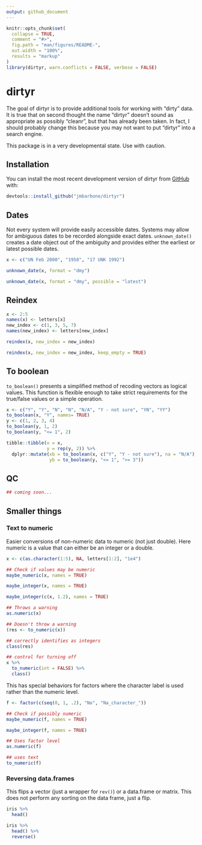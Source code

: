 ```yaml
---
output: github_document
---
```


<!-- README.md is generated from README.Rmd. Please edit that file -->

```r
knitr::opts_chunk$set(
  collapse = TRUE,
  comment = "#>",
  fig.path = "man/figures/README-",
  out.width = "100%",
  results = "markup"
)
library(dirtyr, warn.conflicts = FALSE, verbose = FALSE)
```

# dirtyr

<!-- badges: start -->
<!-- badges: end -->

The goal of dirtyr is to provide additional tools for working with "dirty" data.
It is true that on second thought the name "dirtyr" doesn't sound as appropriate as possibly "cleanr", but that has already been taken.
In fact, I should probably change this because you may not want to put "dirtyr" into a search engine.

This package is in a very developmental state.
Use with caution.

## Installation

You can install the most recent development version of dirtyr from [GitHub](https://github.com/jmbarbone/dirtyr) with:

``` r
devtools::install_github("jmbarbone/dirtyr")
```

## Dates

Not every system will provide easily accessible dates.
Systems may allow for ambiguous dates to be recorded alongside exact dates.
`unknown_date()` creates a date object out of the ambiguity and provides either the earliest or latest possible dates.

```r
x <- c("UN Feb 2000", "1958", "17 UNK 1992")

unknown_date(x, format = "dmy")

unknown_date(x, format = "dmy", possible = "latest")
```

## Reindex

```r
x <- 2:5
names(x) <- letters[x]
new_index <- c(1, 3, 5, 7)
names(new_index) <- letters[new_index]

reindex(x, new_index = new_index)

reindex(x, new_index = new_index, keep_empty = TRUE)
```

## To boolean

`to_boolean()` presents a simplified method of recoding vectors as logical values.
This function is flexible enough to take strict requirements for the true/false values or a simple operation.

```r
x <- c("Y", "Y", "N", "N", "N/A", "Y - not sure", "YN", "YY")
to_boolean(x, "Y", names= TRUE)
y <- c(1, 2, 3, 4)
to_boolean(y, 1, 2)
to_boolean(y, "<= 1", 2)

tibble::tibble(x = x,
               y = rep(y, 2)) %>% 
  dplyr::mutate(xb = to_boolean(x, c("Y", "Y - not sure"), na = "N/A"),
                yb = to_boolean(y, "<= 1", ">= 3"))
```


## QC

```r
## coming soon...
```

## Smaller things


### Text to numeric

Easier conversions of non-numeric data to numeric (not just double).
Here numeric is a value that can either be an integer or a double.

```r
x <- c(as.character(1:5), NA, letters[1:2], "1e4")

## Check if values may be numeric
maybe_numeric(x, names = TRUE)

maybe_integer(x, names = TRUE)

maybe_integer(c(x, 1.2), names = TRUE)

## Throws a warning
as.numeric(x)

## Doesn't throw a warning
(res <- to_numeric(x))

## correctly identifies as integers
class(res)

## control for turning off
x %>% 
  to_numeric(int = FALSE) %>% 
  class()
```

This has special behaviors for factors where the character label is used rather than the numeric level.

```r
f <- factor(c(seq(0, 1, .2), "No", "Na_character_"))

## Check if possibly numeric
maybe_numeric(f, names = TRUE)

maybe_integer(f, names = TRUE)

## Uses factor level
as.numeric(f)

## uses text
to_numeric(f)                    
```

### Reversing data.frames

This flips a vector (just a wrapper for `rev()`) or a data.frame or matrix.
This does not perform any sorting on the data frame, just a flip.

```r
iris %>% 
  head()

iris %>% 
  head() %>% 
  reverse()
```

